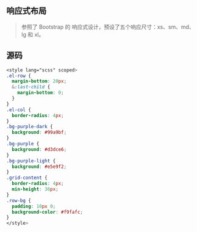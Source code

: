 
<Meta title="Element UI/组件/Basic/Layout/案例/响应式布局" />

## 响应式布局

> 参照了 Bootstrap 的 响应式设计，预设了五个响应尺寸：xs、sm、md、lg 和 xl。
> 
<Story id="element-ui-组件-basic-layout-hidden-布局-layout--with-six" />

## 源码

<Source id="element-ui-组件-basic-layout-hidden-布局-layout--with-six" />

```css
<style lang="scss" scoped>
.el-row {
  margin-bottom: 20px;
  &:last-child {
    margin-bottom: 0;
  }
}
.el-col {
  border-radius: 4px;
}
.bg-purple-dark {
  background: #99a9bf;
}
.bg-purple {
  background: #d3dce6;
}
.bg-purple-light {
  background: #e5e9f2;
}
.grid-content {
  border-radius: 4px;
  min-height: 36px;
}
.row-bg {
  padding: 10px 0;
  background-color: #f9fafc;
}
</style>

```
